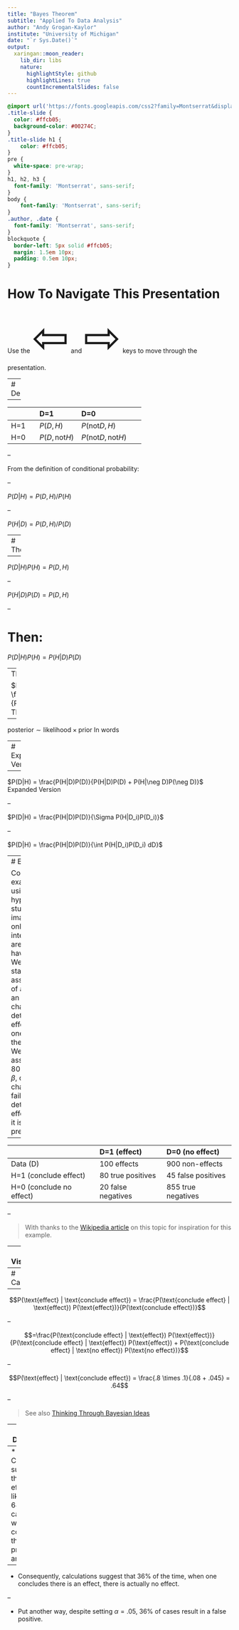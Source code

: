 ```yaml
---
title: "Bayes Theorem"
subtitle: "Applied To Data Analysis"
author: "Andy Grogan-Kaylor"
institute: "University of Michigan"
date: "`r Sys.Date()`"
output:
  xaringan::moon_reader:
    lib_dir: libs
    nature:
      highlightStyle: github
      highlightLines: true
      countIncrementalSlides: false
---
```


```css

@import url('https://fonts.googleapis.com/css2?family=Montserrat&display=swap');
.title-slide { 
  color: #ffcb05;
  background-color: #00274C; 
}
.title-slide h1 {
    color: #ffcb05;
}
pre {
  white-space: pre-wrap;
}
h1, h2, h3 {
  font-family: 'Montserrat', sans-serif;
}
body { 
    font-family: 'Montserrat', sans-serif;
}
.author, .date {
  font-family: 'Montserrat', sans-serif;
}
blockquote { 
  border-left: 5px solid #ffcb05; 
  margin: 1.5em 10px; 
  padding: 0.5em 10px;
}
```

# How To Navigate This Presentation

Use the <span style="font-size:100px">&#8678;</span> and <span style="font-size:100px">&#8680;</span> keys to move through the presentation.

---
# Derivation

--

|               | D=1                  | D=0                             |
|:--------------|:---------------------|:--------------------------------|
| H=1           | $P(D, H)$            | $P(\text{not} D, H)$            |
| H=0           | $P(D, \text{not} H)$ | $P(\text{not} D, \text{not} H)$ |

--

From the definition of conditional probability: 

--

$P(D|H) = P(D,H) / P(H)$

--

$P(H|D) = P(D,H) / P(D)$

---
# Then: 

--

$P(D|H)P(H) = P(D,H)$

--

$P(H|D)P(D) = P(D,H)$

--

# Then:

$P(D|H)P(H) = P(H|D)P(D)$

--
Then:

$P(D|H) = \frac{P(H|D)P(D)}{P(H)}$ Bayes Theorem

--

$\text{posterior} \sim \text{likelihood} \times \text{prior}$ In words

---
# Expanded Version

--

$P(D|H) = \frac{P(H|D)P(D)}{P(H|D)P(D) + P(H|\neg D)P(\neg D)}$ Expanded Version

--

$P(D|H) = \frac{P(H|D)P(D)}{\Sigma P(H|D_i)P(D_i)}$

--

$P(D|H) = \frac{P(H|D)P(D)}{\int P(H|D_i)P(D_i) dD}$

---
# Example 

Consider an example using 1,000 hypothetical studies. We imagine that only 10% of interventions are likely to have results. We adopt standard assumptions of adopting an $\alpha$, or chance of detecting an effect when one is not there of 5%. We similarly assume 80% power $\beta$, or a 20% chance of failing to detect an effect when it is not present. 

--

|                          | D=1 (effect)        | D=0 (no effect)    |
|:-------------------------|:--------------------|:-------------------|
| Data (D)                 | 100 effects         | 900 non-effects    |
| H=1 (conclude effect)    | 80 true positives   | 45 false positives |
| H=0 (conclude no effect) | 20 false negatives  | 855 true negatives |

--

> With thanks to the [Wikipedia article](https://en.wikipedia.org/wiki/Bayes%27_theorem#Cancer_rate) on this topic for inspiration for this example.

---
# Visualization

```r

# Bayesmatrix <- matrix(c(80, 45, 20, 855), 
#                       nrow = 2, 
#                       ncol = 2, 
#                       byrow = TRUE,
#                       dimnames = list(c("H=1", 
#                                         "H=0"), 
#                                       c("D=1", 
#                                         "D=0")))

# Bayesmatrix

# mosaicplot(Bayesmatrix, 
#            main = "1,000 Hypothetical Studies",
#            color = c("blue", "gold"),
#            cex.axis = 1.0,
#            dir = c("h","v"))

# ggplot

library(ggplot2)

library(ggmosaic)

library(michigancolors)

library(tidyr)

D <- c("yes", "no", "yes", "no") # data

D <- factor(D, levels = c("yes", "no")) # order of levels

H <- c("yes", "yes", "no", "no") # hypothesis

# H <- factor(H, levels = c("yes", "no")) # order of levels

mycount <- c(80, 45, 20, 855) # count

mylabel <- c("true positive", 
             "false positive", 
             "false negative", 
             "true negative")

mylabel <- factor(mylabel, 
                  levels = c("true positive", 
                             "false positive", 
                             "false negative", 
                             "true negative"))

Bayesdata <- data.frame(D, H, mycount, mylabel)

ggplot(Bayesdata) +
  geom_mosaic(aes(x = product(D,H),
                  fill = mylabel,
                  weight = mycount), 
              divider=mosaic("v"),
              na.rm = TRUE) + 
  labs(title = "1,000 Hypothetical Studies") +
  scale_fill_manual(name = "Category",
                    values = c(michigancolors("blue"),
                               michigancolors("maize"),
                               michigancolors("tappan red"),
                               michigancolors("wave field green"))) + 
  theme_void() +
  theme(title = element_text(size=rel(2)))

```

---
# Calculations

--

$$P(\text{effect} | \text{conclude effect}) = \frac{P(\text{conclude effect} | \text{effect}) P(\text{effect})}{P(\text{conclude effect})}$$

--

$$=\frac{P(\text{conclude effect} | \text{effect}) P(\text{effect})}{P(\text{conclude effect} | \text{effect}) P(\text{effect}) + P(\text{conclude effect} | \text{no effect}) P(\text{no effect})}$$

--

$$P(\text{effect} | \text{conclude effect}) = \frac{.8 \times .1}{.08 + .045} = .64$$

--

> See also [Thinking Through Bayesian Ideas](https://agrogan.shinyapps.io/Thinking-Through-Bayes/)

---
# Discussion

--
* Calculations suggest that a true effect is likely in 64% of the cases where one concludes the presence of an effect.

--

* Consequently, calculations suggest that 36% of the time, when one concludes there is an effect, there is actually no effect. 

--

* Put another way, despite setting $\alpha = .05$, 36% of cases result in a false positive.





